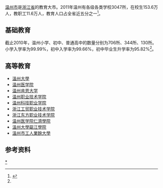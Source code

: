 [[温州市|温州市]]是[[浙江省|浙江省]]的教育大市。2011年温州有各级各类学校3047所，在校生153.6万人，教职工11.6万人，教育人口占全省近五分之一<ref name="#1">{{cite web|url=http://www.wzer.net/view.asp?sID=25010|title=2011年温州教育概况|publisher=温州教育网|date=2011-03-01|accessdate=2012-01-03|language=zh-cn}}{{Dead link|date=2020年2月 |bot=InternetArchiveBot |fix-attempted=yes }}</ref>。

== 基础教育 ==
截止2010年，温州小学、初中、普通高中的数量分别为706所、344所、130所。小学入学率为99.99%，初中入学率为99.66%，初中毕业生升学率为95.82%<ref name="#1"/>。

== 高等教育 == 
*[[溫州大學|溫州大學]]
*[[温州医学院|温州医学院]]
*[[温州肯恩大学|温州肯恩大学]]
*[[温州职业技术学院|温州职业技术学院]]
*[[温州科技职业学院|温州科技职业学院]]
*[[浙江工贸职业技术学院|浙江工贸职业技术学院]]
*[[浙江东方职业技术学院|浙江东方职业技术学院]]
*[[温州医学院仁濟學院|温州医学院仁濟學院]]
*[[溫州大學甌江學院|溫州大學甌江學院]]
*[[溫州市工人業餘大學|溫州市工人業餘大學]]

== 参考资料 ==
{{reflist}}

{{温州市}}
[[Category:温州教育|*]]